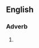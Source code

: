 ==English==

===Adverb===
{{head|en|adverb|head=four [[score]] and seven years [[ago]]}}

# {{alternative form of|en|four score and seven years ago}}